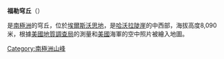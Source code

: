 {{coord|84|47|S|99|14|W|source:GNIS|display=title}}

'''福勒穹丘'''（{{lang-en|Fowler Knoll}}）

是[[南極洲|南極洲]]的穹丘，位於[[埃爾斯沃思地|埃爾斯沃思地]]，是[[哈沃拉陡崖|哈沃拉陡崖]]的中西部，海拔高度8,090米，根據[[美國地質調查局|美國地質調查局]]的測量和[[美國|美國]]海軍的空中照片被繪入地圖。

{{DEFAULTSORT:Fowler Knoll}}
[[Category:南極洲山峰|Category:南極洲山峰]]


{{EllsworthLand-geo-stub}}